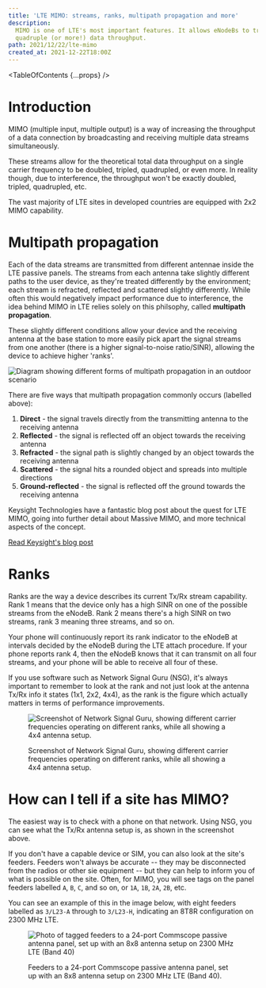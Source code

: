 ```yaml
---
title: 'LTE MIMO: streams, ranks, multipath propagation and more'
description:
  MIMO is one of LTE's most important features. It allows eNodeBs to transmit more than one stream of data at the same time to double, triple,
  quadruple (or more!) data throughput.
path: 2021/12/22/lte-mimo
created_at: 2021-12-22T18:00Z
---
```



<TableOfContents {...props} />

# Introduction

MIMO (multiple input, multiple output) is a way of increasing the throughput of a data connection by broadcasting and receiving multiple data
streams simultaneously.

These streams allow for the theoretical total data throughput on a single carrier frequency to be doubled, tripled, quadrupled, or even more. In
reality though, due to interference, the throughput won't be exactly doubled, tripled, quadrupled, etc.

The vast majority of LTE sites in developed countries are equipped with 2x2 MIMO capability.

# Multipath propagation

Each of the data streams are transmitted from different antennae inside the LTE passive panels. The streams from each antenna take slightly
different paths to the user device, as they're treated differently by the environment; each stream is refracted, reflected and scattered slightly
differently. While often this would negatively impact performance due to interference, the idea behind MIMO in LTE relies solely on this
philsophy, called **multipath propagation**.

These slightly different conditions allow your device and the receiving antenna at the base station to more easily pick apart the signal streams
from one another (there is a higher signal-to-noise ratio/SINR), allowing the device to achieve higher 'ranks'.

![Diagram showing different forms of multipath propagation in an outdoor scenario](./multipath-diagram.svg)

There are five ways that multipath propagation commonly occurs (labelled above):

1. **Direct** - the signal travels directly from the transmitting antenna to the receiving antenna
2. **Reflected** - the signal is reflected off an object towards the receiving antenna
3. **Refracted** - the signal path is slightly changed by an object towards the receiving antenna
4. **Scattered** - the signal hits a rounded object and spreads into multiple directions
5. **Ground-reflected** - the signal is reflected off the ground towards the receiving antenna

<FactBox title="Read all about it!">

Keysight Technologies have a fantastic blog post about the quest for LTE MIMO, going into further detail about Massive MIMO, and more technical
aspects of the concept.

[Read Keysight's blog post](https://blogs.keysight.com/blogs/inds.entry.html/2018/09/30/finding_mimo_howd-sf32.html)

</FactBox>

# Ranks

Ranks are the way a device describes its current Tx/Rx stream capability. Rank 1 means that the device only has a high SINR on one of the
possible streams from the eNodeB. Rank 2 means there's a high SINR on two streams, rank 3 meaning three streams, and so on.

Your phone will continuously report its rank indicator to the eNodeB at intervals decided by the eNodeB during the LTE attach procedure. If your
phone reports rank 4, then the eNodeB knows that it can transmit on all four streams, and your phone will be able to receive all four of these.

If you use software such as Network Signal Guru (NSG), it's always important to remember to look at the rank and not just look at the antenna
Tx/Rx info it states (1x1, 2x2, 4x4), as the rank is the figure which actually matters in terms of performance improvements.

<figure>

![Screenshot of Network Signal Guru, showing different carrier frequencies operating on different ranks, while all showing a 4x4 antenna setup.](./nsg-ranks.jpg)

<figcaption>

Screenshot of Network Signal Guru, showing different carrier frequencies operating on different ranks, while all showing a 4x4 antenna setup.

</figcaption>
</figure>

# How can I tell if a site has MIMO?

The easiest way is to check with a phone on that network. Using NSG, you can see what the Tx/Rx antenna setup is, as shown in the screenshot
above.

If you don't have a capable device or SIM, you can also look at the site's feeders. Feeders won't always be accurate -- they may be disconnected
from the radios or other sie equipment -- but they can help to inform you of what is possible on the site. Often, for MIMO, you will see tags on
the panel feeders labelled `A`, `B`, `C`, and so on, or `1A`, `1B`, `2A`, `2B`, etc.

You can see an example of this in the image below, with eight feeders labelled as `3/L23-A` through to `3/L23-H`, indicating an 8T8R
configuration on 2300 MHz LTE.

<figure>

![Photo of tagged feeders to a 24-port Commscope passive antenna panel, set up with an 8x8 antenna setup on 2300 MHz LTE (Band 40)](./o2-burgess-hill-orion-feeders.jpg)

<figcaption>

Feeders to a 24-port Commscope passive antenna panel, set up with an 8x8 antenna setup on 2300 MHz LTE (Band 40).

</figcaption>
</figure>

